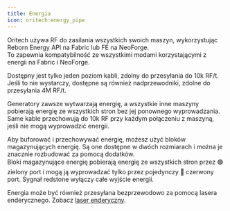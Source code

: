 ```yaml
---  
title: Energia  
icon: oritech:energy_pipe  
---  
```


Oritech używa RF do zasilania wszystkich swoich maszyn, wykorzystując Reborn Energy API na Fabric lub FE na NeoForge.  
To zapewnia kompatybilność ze wszystkimi modami korzystającymi z energii na Fabric i NeoForge.  

Dostępny jest tylko jeden poziom kabli, zdolny do przesyłania do 10k RF/t. Jeśli to nie wystarczy, dostępne są również nadprzewodniki, zdolne do przesyłania 4M RF/t.  

Generatory zawsze wytwarzają energię, a wszystkie inne maszyny pobierają energię ze wszystkich stron bez jej ponownego wyprowadzania.  
Same kable przechowują do 10k RF przy każdym połączeniu z maszyną, jeśli nie mogą wyprowadzić energii.  

Aby buforować i przechowywać energię, możesz użyć bloków magazynujących energię. Są one dostępne w dwóch rozmiarach i można je znacznie rozbudować za pomocą dodatków.  
Bloki magazynujące energię pobierają energię ze wszystkich stron przez 🟢 zielony port i mogą ją wyprowadzać tylko przez pojedynczy 🔴 czerwony port. Sygnał redstone wyłączy całe wyjście energii.  

<center>  
<ModAsset location="oritech:small_storage_block" width={256} />  
</center>  

Energia może być również przesyłana bezprzewodowo za pomocą lasera enderycznego. Zobacz [laser enderyczny](../interaction/enderic_laser).  

<center>  
<ModAsset location="oritech:area/enderic_laser_energy" width={512} />  
</center>  
